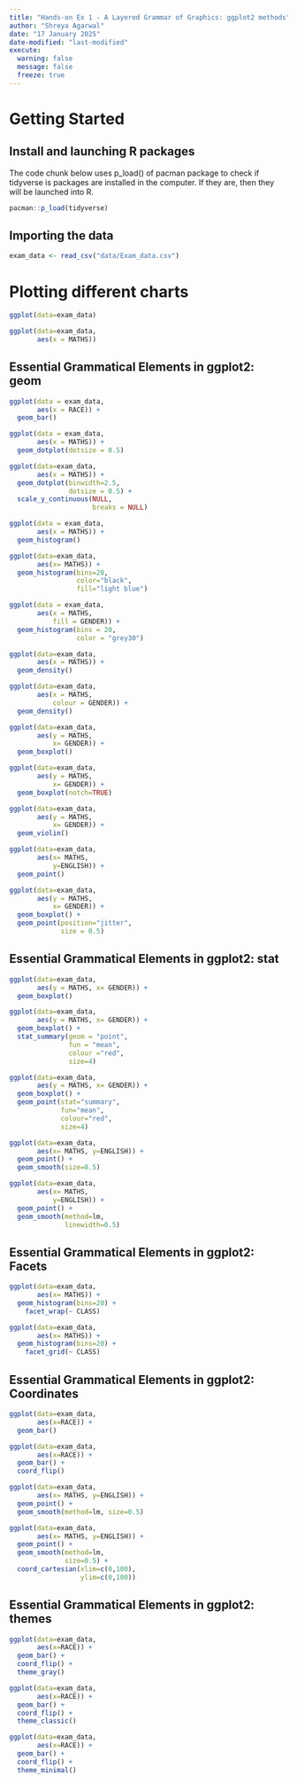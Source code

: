 ```yaml
---
title: "Hands-on Ex 1 - A Layered Grammar of Graphics: ggplot2 methods"
author: "Shreya Agarwal"
date: "17 January 2025"
date-modified: "last-modified"
execute: 
  warning: false
  message: false
  freeze: true
---
```


# Getting Started

## Install and launching R packages

The code chunk below uses p_load() of pacman package to check if tidyverse is packages are installed in the computer. If they are, then they will be launched into R.

```r
pacman::p_load(tidyverse)
```

## Importing the data

```r
exam_data <- read_csv("data/Exam_data.csv")
```

# Plotting different charts

```r
ggplot(data=exam_data)
```

```r
ggplot(data=exam_data,
       aes(x = MATHS))
```

## Essential Grammatical Elements in ggplot2: geom

```r
ggplot(data = exam_data,
       aes(x = RACE)) + 
  geom_bar()

```

```r
ggplot(data = exam_data,
       aes(x = MATHS)) + 
  geom_dotplot(dotsize = 0.5)

```

```r
ggplot(data=exam_data, 
       aes(x = MATHS)) +
  geom_dotplot(binwidth=2.5,         
               dotsize = 0.5) +      
  scale_y_continuous(NULL,           
                     breaks = NULL)  

```

```r
ggplot(data = exam_data,
       aes(x = MATHS)) + 
  geom_histogram()
```

```r
ggplot(data=exam_data, 
       aes(x= MATHS)) +
  geom_histogram(bins=20,            
                 color="black",      
                 fill="light blue")  
```

```r
ggplot(data = exam_data,
       aes(x = MATHS,
           fill = GENDER)) + 
  geom_histogram(bins = 20,
                 color = "grey30")
```

```r
ggplot(data=exam_data, 
       aes(x = MATHS)) +
  geom_density()           
```

```r
ggplot(data=exam_data, 
       aes(x = MATHS, 
           colour = GENDER)) +
  geom_density()
```

```r
ggplot(data=exam_data, 
       aes(y = MATHS,       
           x= GENDER)) +    
  geom_boxplot()            
```

```r
ggplot(data=exam_data, 
       aes(y = MATHS, 
           x= GENDER)) +
  geom_boxplot(notch=TRUE)
```

```r
ggplot(data=exam_data, 
       aes(y = MATHS, 
           x= GENDER)) +
  geom_violin()
```

```r
ggplot(data=exam_data, 
       aes(x= MATHS, 
           y=ENGLISH)) +
  geom_point()            
```

```r
ggplot(data=exam_data, 
       aes(y = MATHS, 
           x= GENDER)) +
  geom_boxplot() +                    
  geom_point(position="jitter", 
             size = 0.5)        
```

## Essential Grammatical Elements in ggplot2: stat

```r
ggplot(data=exam_data, 
       aes(y = MATHS, x= GENDER)) +
  geom_boxplot()
```

```r
ggplot(data=exam_data, 
       aes(y = MATHS, x= GENDER)) +
  geom_boxplot() +
  stat_summary(geom = "point",       
               fun = "mean",         
               colour ="red",        
               size=4)               
```

```r
ggplot(data=exam_data, 
       aes(y = MATHS, x= GENDER)) +
  geom_boxplot() +
  geom_point(stat="summary",        
             fun="mean",           
             colour="red",          
             size=4)          
```

```r
ggplot(data=exam_data, 
       aes(x= MATHS, y=ENGLISH)) +
  geom_point() +
  geom_smooth(size=0.5)
```

```r
ggplot(data=exam_data, 
       aes(x= MATHS, 
           y=ENGLISH)) +
  geom_point() +
  geom_smooth(method=lm, 
              linewidth=0.5)
```

## Essential Grammatical Elements in ggplot2: Facets

```r
ggplot(data=exam_data, 
       aes(x= MATHS)) +
  geom_histogram(bins=20) +
    facet_wrap(~ CLASS)
```

```r
ggplot(data=exam_data, 
       aes(x= MATHS)) +
  geom_histogram(bins=20) +
    facet_grid(~ CLASS)
```

## Essential Grammatical Elements in ggplot2: Coordinates

```r
ggplot(data=exam_data, 
       aes(x=RACE)) +
  geom_bar()
```

```r
ggplot(data=exam_data, 
       aes(x=RACE)) +
  geom_bar() +
  coord_flip()
```

```r
ggplot(data=exam_data, 
       aes(x= MATHS, y=ENGLISH)) +
  geom_point() +
  geom_smooth(method=lm, size=0.5)
```

```r
ggplot(data=exam_data, 
       aes(x= MATHS, y=ENGLISH)) +
  geom_point() +
  geom_smooth(method=lm, 
              size=0.5) +  
  coord_cartesian(xlim=c(0,100),
                  ylim=c(0,100))
```

## Essential Grammatical Elements in ggplot2: themes

```r
ggplot(data=exam_data, 
       aes(x=RACE)) +
  geom_bar() +
  coord_flip() +
  theme_gray()
```

```r
ggplot(data=exam_data, 
       aes(x=RACE)) +
  geom_bar() +
  coord_flip() +
  theme_classic()
```

```r
ggplot(data=exam_data, 
       aes(x=RACE)) +
  geom_bar() +
  coord_flip() +
  theme_minimal()
```






